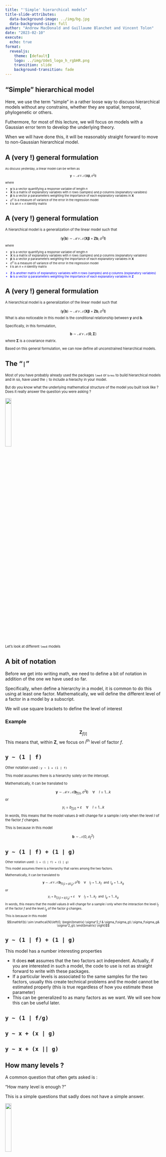 ```yaml
---
title: "'Simple' hierarchical models"
title-slide-attributes: 
  data-background-image: ../img/bg.jpg
  data-background-size: full
author: "Andrew MacDonald and Guillaume Blanchet and Vincent Tolon"
date: "2023-02-10"
execute:
  echo: true
format: 
  revealjs:
    theme: [default]
    logo: ../img/UdeS_logo_h_rgbHR.png
    transition: slide
    background-transition: fade
---
```


## "Simple" hierarchical model

Here, we use the term "simple" in a rather loose way to discuss hierarchical models without any constrains, whether they are spatial, temporal, phylogenetic or others. 

Futhermore, for most of this lecture, we will focus on models with a Gaussian error term to develop the underlying theory. 

When we will have done this, it will be reasonably straight forward to move to non-Gaussian hierarchical model.


## A (very !) general formulation

::: {style="font-size: 0.68em"}
As discuss yesterday, a linear model can be writen as

$$\mathbf{y}\sim \mathcal{MVN}(\mathbf{X} \boldsymbol{\beta}, \sigma^2\mathbf{I})$$

where

- $\mathbf{y}$ is a vector quantifying a response variable of length $n$
- $\mathbf{X}$ is a matrix of explanatory variables with $n$ rows (samples) and $p$ columns (explanatory varaibles) 
- $\boldsymbol{\beta}$ is a vector $p$ pararameters weighting the importance of each explanatory variables in $\mathbf{X}$
- $\sigma^2$ is a measure of variance of the error in the regression model
- $\mathbf{I}$ is an $n \times n$ identity matrix 
:::

## A (very !) general formulation

::: {style="font-size: 0.8em"}
A hierarchical model is a generalization of the linear model such that 

$$(\mathbf{y}|\mathbf{b} )\sim \mathcal{MVN}(\mathbf{X} \boldsymbol{\beta} + \mathbf{Z}\mathbf{b}, \sigma^2\mathbf{I})$$
:::
::: {style="font-size: 0.68em"}

where

- $\mathbf{y}$ is a vector quantifying a response variable of length $n$
- $\mathbf{X}$ is a matrix of explanatory variables with $n$ rows (samples) and $p$ columns (explanatory variables) 
- $\boldsymbol{\beta}$ is a vector $p$ pararameters weighting the importance of each explanatory variables in $\mathbf{X}$
- $\sigma^2$ is a measure of variance of the error in the regression model
- $\mathbf{I}$ is an $n \times n$ identity matrix 

:::: {style="color: blue"}
- $\mathbf{Z}$ is another matrix of explanatory variables with $n$ rows (samples) and $q$ columns (explanatory variables) 
- $\mathbf{b}$ is a vector $q$ pararameters weighting the importance of each explanatory variables in $\mathbf{Z}$
::::
:::

## A (very !) general formulation

::: {style="font-size: 0.8em"}
A hierarchical model is a generalization of the linear model such that 

$$(\mathbf{y}|\mathbf{b} )\sim \mathcal{MVN}(\mathbf{X} \boldsymbol{\beta} + \mathbf{Z}\mathbf{b}, \sigma^2\mathbf{I})$$
What is also noticeable in this model is the conditional relationship between $\mathbf{y}$ and $\mathbf{b}$.

Specifically, in this formulation, 

$$\mathbf{b}\sim \mathcal{MVN}(\mathbf{0}, \mathbf{\Sigma})$$
where $\mathbf{\Sigma}$ is a covariance matrix.

Based on this  general formulation, we can now define all unconstrained hierarchical models.
:::


## The "`|`"

::: {style="font-size: 0.8em"}
Most of you have probably already used the packages `lme4` or `brms` to build hierarchical models and in so, have used the `|` to include a hierachy in your model.

But do you know what the underlying mathematical structure of the model you built look like ? Does it really answer the question you were asking ?
:::

![](https://www.i2symbol.com/pictures/emojis/2/1/4/4/21445641aeaca6c4436579b3fa30772b_384.png){fig-align="center" width=20%}

::: {style="font-size: 0.8em"}
Let's look at different `lme4` models
:::

## A bit of notation

Before we get into writing math, we need to define a bit of notation in addition of the one we have used so far.

Specifically, when define a hierarchy in a model, it is common to do this using at least one factor. Mathematically, we will define the different level of a factor in a model by a subscript. 

We will use square brackets to define the level of interest

### Example

$$\mathbf{Z}_{f[l]}$$
This means that, within $\mathbf{Z}$, we focus on $l^{\text{th}}$ level of factor $f$.

## `y ~ (1 | f)`

::: {style="font-size: 0.8em"}
Other notation used : `y ~ 1 + (1 | f)`

This model assumes there is a hierarchy solely on the intercept.

Mathematically, it can be translated to 

$$\mathbf{y} \sim \mathcal{MVN}(\mathbf{b}_{f[l]},\sigma^2\mathbf{I}) \quad \forall\quad l = 1\dots k$$
or 

$$y_i = b_{{f_i[l]}} + \varepsilon \quad \forall\quad l = 1\dots k$$
In words, this means that the model values $b$ will change for a sample $i$ only when the level $l$ of the factor $f$ changes. 

This is because in this model

$$\mathbf{b} \sim \mathcal{N}(0, \sigma^2_f)$$
:::

## `y ~ (1 | f) + (1 | g)`

::: {style="font-size: 0.7em"}
Other notation used : `1 + (1 | f) + (1 | g)`

This model assumes there is a hierarchy that varies among the two factors.

Mathematically, it can be translated to 

$$\mathbf{y} \sim \mathcal{MVN}(\mathbf{b}_{f[l_f]\times g[l_g]},\sigma^2\mathbf{I}) \quad\forall\quad l_f = 1\dots k_f\,\,\,\,\text{and}\,\,\,l_g = 1\dots k_g$$
or 

$$y_i = b_{f_i[l_f]\times g_i[l_g]} + \varepsilon \quad\forall\quad l_f = 1\dots k_f\,\,\,\,\text{and}\,\,\,l_g = 1\dots k_g$$
In words, this means that the model values $b$ will change for a sample $i$ only when the interaction the level $l_f$ of the factor $f$ and the  level $l_g$ of the factor $g$ changes. 

This is because in this model

$$\mathbf{b} \sim \mathcal{N}\left(0, 
                                \begin{bmatrix}
                                  \sigma^2_f & \sigma_f\sigma_g\\
                                  \sigma_f\sigma_g& \sigma^2_g\\
\end{bmatrix}
\right)$$
:::

## `y ~ (1 | f) + (1 | g)`

This model has a number interesting properties

- It does **not** assumes that the two factors act independent. Actually, if you are interested in such a model, the code to use is not as straight forward to write with these packages.
- If a particular levels is associated to the same samples for the two factors, usually this create technical problems and the model cannot be estimated properly (this is true regardless of how you estimate these parameter)
- This can be generalized to as many factors as we want. We will see how this can be useful later.

## `y ~ (1 | f/g)`

## `y ~ x + (x | g)`

## `y ~ x + (x || g)`


## How many levels ?

A common question that often gets asked is :

"How many level is enough ?"

This is a simple questions that sadly does not have a simple answer.

![](https://www.i2symbol.com/pictures/emojis/7/e/1/8/7e1820e72993db112424b5a92e1d40d7_384.png){fig-align="center" width=20%}

## second

::: r-fit-text
Test your model
:::

## 

img:

![](img/bg.jpg)

it is a landscape

##  {auto-animate="true"}

::: {style="margin-top: 100px;"}
check with simulations
:::

##  {auto-animate="true"}

::: {style="margin-top: 200px; font-size: 2.5em; color: red;"}
check with simulations
:::

## choose parameters {auto-animate="TRUE"}

``` r
yintercept <- 4
slope <- 1.3
obs_error <- .5
```

## make up an X variable {auto-animate="TRUE"}

``` r
yintercept <- 4
slope <- 1.3
obs_error <- .5
x <- runif(200, min = -1, max = 1)
```

## calculate the average {auto-animate="TRUE"}

``` r
yintercept <- 4
slope <- 1.3
obs_error <- .5
x <- runif(200, min = -1, max = 1)
y_mean <- yintercept + slope * x
```

## simulate some observations {auto-animate="TRUE"}

```r
yintercept <- 4
slope <- 1.3
obs_error <- .5
x <- runif(200, min = -1, max = 1)
y_mean <- yintercept + slope * x
y_obs <- rnorm(200, mean = y_mean, sd = obs_error)
```

## finally, visualize

```r
plot(y_obs ~ x)
```

## here it is all on one slide

```r
#| output-location: column
yintercept <- 4
slope <- 1.3
obs_error <- .5
x <- runif(200, min = -1, max = 1)
y_mean <- yintercept + slope * x
y_obs <- rnorm(200, mean = y_mean, sd = obs_error)
plot(y_obs, x)
```

## Or we can present the code and results separately

::: panel-tabset
### The code

```r
yintercept <- 4
slope <- 1.3
obs_error <- .5
x <- runif(200, min = -1, max = 1)
y_mean <- yintercept + slope * x
y_obs <- rnorm(200, mean = y_mean, sd = obs_error)
```

### The figure

```r
plot(y_obs ~ x)
```
:::

## another equation

$$
2 + 4 = 6
$$

## The equation

$$
\begin{align}
y  &\sim \text{N}(\mu, \sigma_{obs}) \\
\mu &= a + bx \\
\end{align}
$$

## The model {auto-animate="TRUE"}

``` stan
data {
  int<lower=0> N;
  vector[N] y;
}
parameters {
  real mu;
  real<lower=0> sigma;
}
model {
  y ~ normal(mu, sigma);
  mu ~ normal(0, 1);
  sigma ~ exponential(1);
}
```

## Declare the data {auto-animate="TRUE"}

``` .stan
data {
  int<lower=0> N;
  vector[N] y;
}
parameters {
  real mu;
  real<lower=0> sigma;
}
model {
  y ~ normal(mu, sigma);
  mu ~ normal(0, 1);
  sigma ~ exponential(1);
}
```

## State parameters {auto-animate="TRUE"}

``` .stan
data {
  int<lower=0> N;
  vector[N] y;
}
parameters {
  real mu;
  real<lower=0> sigma;
}
model {
  y ~ normal(mu, sigma);
  mu ~ normal(0, 1);
  sigma ~ exponential(1);
}
```

## Write the likelihood and priors {auto-animate="TRUE"}

``` .stan
data {
  int<lower=0> N;
  vector[N] y;
}
parameters {
  real mu;
  real<lower=0> sigma;
}
model {
  y ~ normal(mu, sigma);
  mu ~ normal(0, 1);
  sigma ~ exponential(1);
}
```
